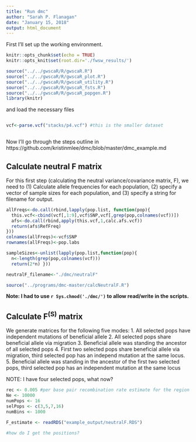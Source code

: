 ```yaml
---
title: "Run dmc"
author: "Sarah P. Flanagan"
date: "January 15, 2018"
output: html_document
---
```


First I'll set up the working environment.

```r
knitr::opts_chunk$set(echo = TRUE)
knitr::opts_knit$set(root.dir='./fwsw_results/')
```
```r
source("../../gwscaR/R/gwscaR.R")
source("../../gwscaR/R/gwscaR_plot.R")
source("../../gwscaR/R/gwscaR_utility.R")
source("../../gwscaR/R/gwscaR_fsts.R")
source("../../gwscaR/R/gwscaR_popgen.R")
library(knitr)
```

and load the necessary files
```r
```
```r
vcf<-parse.vcf("stacks/p4.vcf") #this is the smaller dataset
```
```r
```

Now I'll go through the steps outline in https://github.com/kristinmlee/dmc/blob/master/dmc_example.md

## Calculate neutral F matrix

For this first step (calculating the neutral variance/covariance matrix, F), we need to (1) Calculate allele frequencies for each population, (2) specify a vector of sample sizes for each population, and (3) specify a string for filename for output. 

```r
allFreqs<-do.call(rbind,lapply(pop.list, function(pop){
  this.vcf<-cbind(vcf[,1:9],vcf$SNP,vcf[,grep(pop,colnames(vcf))])
  afs<-do.call(rbind,apply(this.vcf,1,calc.afs.vcf))
  return(afs$RefFreq)
}))
colnames(allFreqs)<-vcf$SNP
rownames(allFreqs)<-pop.labs

sampleSizes<-unlist(lapply(pop.list,function(pop){
  n<-length(grep(pop,colnames(vcf)))
  return(2*n) }))

neutralF_filename<-"./dmc/neutralF"

source("../programs/dmc-master/calcNeutralF.R")
```

**Note: I had to use `r Sys.chmod('./dmc/')` to allow read/write in the scripts.**

## Calculate F<sup>(S)</sup> matrix

We generate matrices for the following five modes:
1. All selected pops have independent mutations of beneficial allele
2. All selected pops share beneficial allele via migration
3. Beneficial allele was standing the ancestor of all selected pops
4. First two selected pops share beneficial allele via migration, third selected pop has an independ mutation at the same locus.
5. Beneficial allele was standing in the ancestor of the first two selected pops, third selected pop has an independent mutation at the same locus


NOTE: I have four selected pops, what now?
```r
rec <- 0.005 #per base pair recombination rate estimate for the region
Ne <- 10000
numPops <- 16
selPops <- c(3,5,7,16)
numBins <- 1000

F_estimate <- readRDS("example_output/neutralF.RDS")

#how do I get the positions?

```

